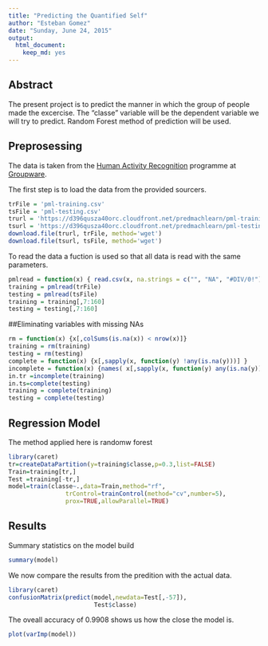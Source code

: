 ```yaml
---
title: "Predicting the Quantified Self"
author: "Esteban Gomez"
date: "Sunday, June 24, 2015"
output:
  html_document:
    keep_md: yes
---
```


## Abstract
The present project is to predict the manner in which the group of people made the excercise. The "classe" variable will be the dependent variable we will try to predict. Random Forest method of prediction will be used.


## Preprosessing
The data is taken from the [Human Activity Recognition](http://groupware.les.inf.puc-rio.br/har) programme at [Groupware](http://groupware.les.inf.puc-rio.br/).

The first step is to load the data from the provided sourcers.
```r
trFile = 'pml-training.csv'
tsFile = 'pml-testing.csv'
trurl = 'https://d396qusza40orc.cloudfront.net/predmachlearn/pml-training.csv'
tsurl = 'https://d396qusza40orc.cloudfront.net/predmachlearn/pml-testing.csv'
download.file(trurl, trFile, method='wget')
download.file(tsurl, tsFile, method='wget')
```

To read the data a fuction is used so that all data is read with the same parameters.
```r
pmlread = function(x) { read.csv(x, na.strings = c("", "NA", "#DIV/0!") ) }
training = pmlread(trFile)
testing = pmlread(tsFile)
training = training[,7:160]
testing = testing[,7:160]
```

##Eliminating variables with missing NAs
```r
rm = function(x) {x[,colSums(is.na(x)) < nrow(x)]}
training = rm(training)
testing = rm(testing)
complete = function(x) {x[,sapply(x, function(y) !any(is.na(y)))] }
incomplete = function(x) {names( x[,sapply(x, function(y) any(is.na(y)))] ) }
in.tr =incomplete(training)
in.ts=complete(testing)
training = complete(training)
testing = complete(testing)
```

## Regression Model 
The method applied here is randomw forest

```r
library(caret)
tr=createDataPartition(y=training$classe,p=0.3,list=FALSE)
Train=training[tr,]
Test =training[-tr,]
model=train(classe~.,data=Train,method="rf",
                trControl=trainControl(method="cv",number=5),
                prox=TRUE,allowParallel=TRUE)
``` 

## Results
Summary statistics on the model build
```r
summary(model)
```

We now compare the results from the predition with the actual data.
```r
library(caret)
confusionMatrix(predict(model,newdata=Test[,-57]),
                        Test$classe)
```
The oveall accuracy of 0.9908 shows us how the close the model is.

```r
plot(varImp(model))

```
